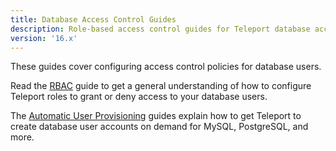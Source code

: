 ```yaml
---
title: Database Access Control Guides
description: Role-based access control guides for Teleport database access.
version: '16.x'
---
```


These guides cover configuring access control policies for database users.

Read the [RBAC](/docs/ver/16.x/database-access/rbac/configuring-access) guide to get a general understanding
of how to configure Teleport roles to grant or deny access to your database users.

The [Automatic User Provisioning](/docs/ver/16.x/database-access/auto-user-provisioning) guides explain
how to get Teleport to create database user accounts on demand for MySQL,
PostgreSQL, and more.
